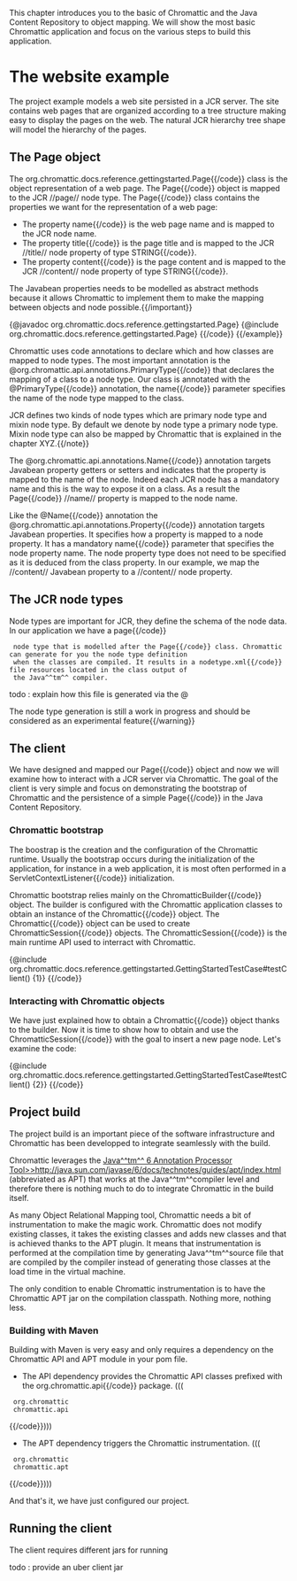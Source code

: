 This chapter introduces you to the basic of Chromattic and the Java Content Repository to object mapping. We will show
the most basic Chromattic application and focus on the various steps to build this application.

= The website example =

The project example models a web site persisted in a JCR server. The site contains web pages that are organized
according to a tree structure making easy to display the pages on the web. The natural JCR hierarchy tree shape
will model the hierarchy of the pages.

== The Page object ==

The {{code}}org.chromattic.docs.reference.gettingstarted.Page{{/code}} class is the object representation of a web page.
The {{code}}Page{{/code}} object is mapped to the JCR //page// node type. The {{code}}Page{{/code}} class contains
the properties we want for the representation of a web page:

* The property {{code}}name{{/code}} is the web page name and is mapped to the JCR node name.
* The property {{code}}title{{/code}} is the page title and is mapped to the JCR //title// node property of type {{code}}STRING{{/code}}.
* The property {{code}}content{{/code}} is the page content and is mapped to the JCR //content// node property of type {{code}}STRING{{/code}}.

{{important}}The Javabean properties needs to be modelled as abstract methods because it allows Chromattic to implement them to make
the mapping between objects and node possible.{{/important}}

{{example title="The Page class"}}
{{code language=java}}
{@javadoc org.chromattic.docs.reference.gettingstarted.Page}
{@include org.chromattic.docs.reference.gettingstarted.Page}
{{/code}}
{{/example}}

Chromattic uses code annotations to declare which and how classes are mapped to node types. The most important annotation
is the {{code}}@org.chromattic.api.annotations.PrimaryType{{/code}} that declares the mapping of a class to a
node type. Our class is annotated with the {{code}}@PrimaryType{{/code}} annotation, the {{code}}name{{/code}} parameter
specifies the name of the node type mapped to the class.

{{note}}JCR defines two kinds of node types which are primary node type and mixin node type. By default we
denote by node type a primary node type. Mixin node type can also be mapped by Chromattic that is explained in
the chapter XYZ.{{/note}}

The {{code}}@org.chromattic.api.annotations.Name{{/code}} annotation targets Javabean property getters or setters and
indicates that the property is mapped to the name of the node. Indeed each JCR node has a mandatory name and this is the
way to expose it on a class. As a result the {{code}}Page{{/code}} //name// property is mapped to the node name.

Like the {{code}}@Name{{/code}} annotation the {{code}}@org.chromattic.api.annotations.Property{{/code}} annotation
targets Javabean properties. It specifies how a property is mapped to a node property. It has a mandatory
{{code}}name{{/code}} parameter that specifies the node property name. The node property type does not need to be
specified as it is deduced from the class property. In our example, we map the //content// Javabean property to
a //content// node property.

== The JCR node types ==

Node types are important for JCR, they define the schema of the node data. In our application we have a {{code}}page{{/code}}
  node type that is modelled after the {{code}}Page{{/code}} class. Chromattic can generate for you the node type definition
  when the classes are compiled. It results in a {{code}}nodetype.xml{{/code}} file resources located in the class output of
  the Java^^tm^^ compiler.

todo : explain how this file is generated via the @

{{warning}}The node type generation is still a work in progress and should be considered as an experimental feature{{/warning}}

== The client ==

We have designed and mapped our {{code}}Page{{/code}} object and now we will examine how to interact with a JCR server
via Chromattic. The goal of the client is very simple and focus on demonstrating the bootstrap of Chromattic and the
persistence of a simple {{code}}Page{{/code}} in the Java Content Repository.

=== Chromattic bootstrap ===

The boostrap is the creation and the configuration of the Chromattic runtime. Usually the bootstrap occurs during the
initialization of the application, for instance in a web application, it is most often performed in a
{{code}}ServletContextListener{{/code}} initialization.

Chromattic bootstrap relies mainly on the {{code}}ChromatticBuilder{{/code}} object. The builder
is configured with the Chromattic application classes to obtain an instance of the {{code}}Chromattic{{/code}} object. The
{{code}}Chromattic{{/code}} object can be used to create {{code}}ChromatticSession{{/code}} objects. The
{{code}}ChromatticSession{{/code}} is the main runtime API used to interract with Chromattic.

{{code language=java}}
{@include org.chromattic.docs.reference.gettingstarted.GettingStartedTestCase#testClient() {1}}
{{/code}}

=== Interacting with Chromattic objects ===

We have just explained how to obtain a {{code}}Chromattic{{/code}} object thanks to the builder.
Now it is time to show how to obtain and use the {{code}}ChromatticSession{{/code}} with the goal to insert a
new page node. Let's examine the code:

{{code language=java}}
{@include org.chromattic.docs.reference.gettingstarted.GettingStartedTestCase#testClient() {2}}
{{/code}}

== Project build ==

The project build is an important piece of the software infrastructure and Chromattic has been developped to integrate
seamlessly with the build.

Chromattic leverages the [[Java^^tm^^ 6 Annotation Processor Tool>>http://java.sun.com/javase/6/docs/technotes/guides/apt/index.html]]
(abbreviated as APT) that works at the Java^^tm^^compiler level and therefore there is nothing much to do to integrate
Chromattic in the build itself.

As many Object Relational Mapping tool, Chromattic needs a bit of instrumentation to make the magic work.
Chromattic does not modify existing classes, it takes the existing classes and adds new classes and that is achieved thanks
to the APT plugin. It means that instrumentation is performed at the compilation time by generating Java^^tm^^source file
that are compiled by the compiler instead of generating those classes at the load time in the virtual machine.

The only condition to enable Chromattic instrumentation is to have the Chromattic APT jar on the compilation classpath.
Nothing more, nothing less.

=== Building with Maven ===

Building with Maven is very easy and only requires a dependency on the Chromattic API and APT module in your pom file.

* The API dependency provides the Chromattic API classes prefixed with the {{code}}org.chromattic.api{{/code}} package. (((
{{code language=XML}}<dependency>
  <groupId>org.chromattic</groupId>
  <artifactId>chromattic.api</artifactId>
</dependency>{{/code}})))
* The APT dependency triggers the Chromattic instrumentation. (((
{{code language=XML}}<dependency>
  <groupId>org.chromattic</groupId>
  <artifactId>chromattic.apt</artifactId>
</dependency>{{/code}})))

And that's it, we have just configured our project. 

== Running the client ==

The client requires different jars for running

todo : provide an uber client jar